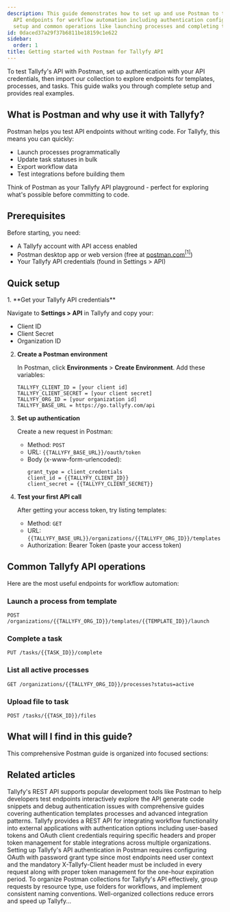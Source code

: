```yaml
---
description: This guide demonstrates how to set up and use Postman to test Tallyfy's
  API endpoints for workflow automation including authentication configuration environment
  setup and common operations like launching processes and completing tasks.
id: 0daced37a29f37b6811be18159c1e622
sidebar:
  order: 1
title: Getting started with Postman for Tallyfy API
---
```



To test Tallyfy's API with Postman, set up authentication with your API credentials, then import our collection to explore endpoints for templates, processes, and tasks. This guide walks you through complete setup and provides real examples.

## What is Postman and why use it with Tallyfy?

Postman helps you test API endpoints without writing code. For Tallyfy, this means you can quickly:
- Launch processes programmatically
- Update task statuses in bulk
- Export workflow data
- Test integrations before building them

Think of Postman as your Tallyfy API playground - perfect for exploring what's possible before committing to code.

## Prerequisites

Before starting, you need:
- A Tallyfy account with API access enabled
- Postman desktop app or web version (free at [postman.com](https://www.postman.com)<a href="https://www.postman.com" rel="nofollow noopener noreferrer" target="_blank"><sup>[1]</sup></a>)
- Your Tallyfy API credentials (found in Settings > API)

## Quick setup

<Steps>
1. **Get your Tallyfy API credentials**
   
   Navigate to **Settings > API** in Tallyfy and copy your:
   - Client ID
   - Client Secret
   - Organization ID

2. **Create a Postman environment**
   
   In Postman, click **Environments** > **Create Environment**. Add these variables:
   ```
   TALLYFY_CLIENT_ID = [your client id]
   TALLYFY_CLIENT_SECRET = [your client secret]
   TALLYFY_ORG_ID = [your organization id]
   TALLYFY_BASE_URL = https://go.tallyfy.com/api
   ```

3. **Set up authentication**
   
   Create a new request in Postman:
   - Method: `POST`
   - URL: `{{TALLYFY_BASE_URL}}/oauth/token`
   - Body (x-www-form-urlencoded):
     ```
     grant_type = client_credentials
     client_id = {{TALLYFY_CLIENT_ID}}
     client_secret = {{TALLYFY_CLIENT_SECRET}}
     ```

4. **Test your first API call**
   
   After getting your access token, try listing templates:
   - Method: `GET`
   - URL: `{{TALLYFY_BASE_URL}}/organizations/{{TALLYFY_ORG_ID}}/templates`
   - Authorization: Bearer Token (paste your access token)
</Steps>

## Common Tallyfy API operations

Here are the most useful endpoints for workflow automation:

### Launch a process from template
```
POST /organizations/{{TALLYFY_ORG_ID}}/templates/{{TEMPLATE_ID}}/launch
```

### Complete a task
```
PUT /tasks/{{TASK_ID}}/complete
```

### List all active processes
```
GET /organizations/{{TALLYFY_ORG_ID}}/processes?status=active
```

### Upload file to task
```
POST /tasks/{{TASK_ID}}/files
```

## What will I find in this guide?

This comprehensive Postman guide is organized into focused sections:


## Related articles
<CardGrid>
<LinkTitleCard header="<b>Open Api > API clients</b>" href="/products/pro/integrations/open-api/api-clients/" > Tallyfy's REST API supports popular development tools like Postman to help developers test endpoints interactively explore the API generate code snippets and debug authentication issues with comprehensive guides covering authentication templates processes and advanced integration patterns. </LinkTitleCard>
<LinkTitleCard header="<b>Open Api > Integrate with Tallyfy using the API</b>" href="/products/pro/integrations/open-api/how-to-integrate-with-tallyfy-using-api/" > Tallyfy provides a REST API for integrating workflow functionality into external applications with authentication options including user-based tokens and OAuth client credentials requiring specific headers and proper token management for stable integrations across multiple organizations. </LinkTitleCard>
<LinkTitleCard header="<b>Postman > Authentication setup for Postman</b>" href="/products/pro/integrations/open-api/api-clients/postman/authentication-setup/" > Setting up Tallyfy's API authentication in Postman requires configuring OAuth with password grant type since most endpoints need user context and the mandatory X-Tallyfy-Client header must be included in every request along with proper token management for the one-hour expiration period. </LinkTitleCard>
<LinkTitleCard header="<b>Postman > Collection organization best practices</b>" href="/products/pro/integrations/open-api/api-clients/postman/collection-organization/" > To organize Postman collections for Tallyfy's API effectively, group requests by resource type, use folders for workflows, and implement consistent naming conventions. Well-organized collections reduce errors and speed up Tallyfy... </LinkTitleCard>
</CardGrid>